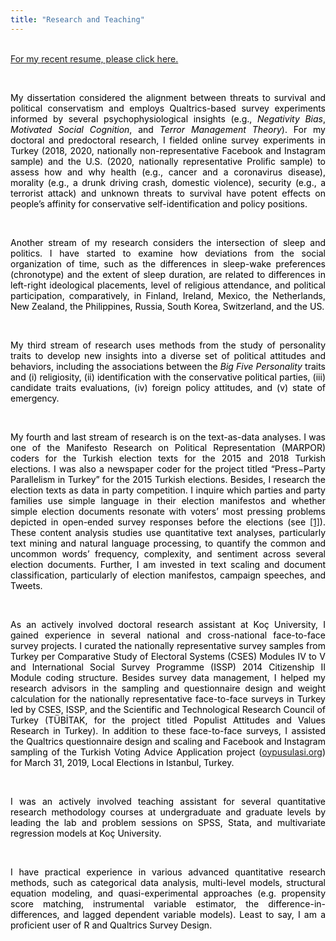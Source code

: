 ```yaml
---
title: "Research and Teaching"
---
```

<!-- Global site tag (gtag.js) - Google Analytics -->
<script async src="https://www.googletagmanager.com/gtag/js?id=UA-166011945-1"></script>
<script>
  window.dataLayer = window.dataLayer || [];
  function gtag(){dataLayer.push(arguments);}
  gtag('js', new Date());

  gtag('config', 'UA-166011945-1');
</script>


<style>
body {
text-align: justify}
</style>

<br>
<a href="https://www.dropbox.com/s/f0bvpugdyl4e7yz/CV.pdf?dl=0">For my recent resume, please click here. </a>


<br>
<p style="color:black"> My dissertation considered the alignment between threats to survival and political conservatism and employs Qualtrics-based survey experiments informed by several psychophysiological insights (e.g., <i>Negativity Bias</i>, <i>Motivated Social Cognition</i>, and <i>Terror Management Theory</i>). For my doctoral and predoctoral research, I fielded online survey experiments in Turkey (2018, 2020, nationally non-representative Facebook and Instagram sample) and the U.S. (2020, nationally representative Prolific sample) to assess how and why health (e.g., cancer and a coronavirus disease), morality (e.g., a drunk driving crash, domestic violence), security (e.g., a terrorist attack) and unknown threats to survival have potent effects on people’s affinity for conservative self-identification and policy positions. </p>

<br>
<p style="color:black"> Another stream of my research considers the intersection of sleep and politics. I have started to examine how deviations from the social organization of time, such as the differences in sleep-wake preferences (chronotype) and the extent of sleep duration, are related to differences in left-right ideological placements, level of religious attendance, and political participation, comparatively, in Finland, Ireland, Mexico, the Netherlands, New Zealand, the Philippines, Russia, South Korea, Switzerland, and the US. </p>

<br> 
<p style="color:black"> My third stream of research uses methods from the study of personality traits to develop new insights into a diverse set of political attitudes and behaviors, including the associations between the <i>Big Five Personality</i> traits and (i) religiosity, (ii) identification with the conservative political parties, (iii) candidate traits evaluations, (iv) foreign policy attitudes, and (v) state of emergency. </p>

<br>
<p style="color:black"> My fourth and last stream of research is on the text-as-data analyses. I was one of the Manifesto Research on Political Representation (MARPOR) coders for the Turkish election texts for the 2015 and 2018 Turkish elections. I was also a newspaper coder for the project titled "Press−Party Parallelism in Turkey" for the 2015 Turkish elections. Besides, I research the election texts as data in party competition. I inquire which parties and party families use simple language in their election manifestos and whether simple election documents resonate with voters’ most pressing problems depicted in open-ended survey responses before the elections (see <a href="https://books.google.com.tr/books?id=C3NKEAAAQBAJ&lpg=PT12&ots=PeroulwhJ7&dq=info%3AyPFgPM2Z3NQJ%3Ascholar.google.com&lr&pg=PP1#v=onepage&q&f=false)">[1]</a>). These content analysis studies use quantitative text analyses, particularly text mining and natural language processing, to quantify the common and uncommon words’ frequency, complexity, and sentiment across several election documents. Further, I am invested in text scaling and document classification, particularly of election manifestos, campaign speeches, and Tweets. </p>

<br>
<p style="color:black"> As an actively involved doctoral research assistant at Koç University, I gained experience in several national and cross-national face-to-face survey projects. I curated the nationally representative survey samples from Turkey per Comparative Study of Electoral Systems (CSES) Modules IV to V and International Social Survey Programme (ISSP) 2014 Citizenship II Module coding structure. Besides survey data management, I helped my research advisors in the sampling and questionnaire design and weight calculation for the nationally representative face-to-face surveys in Turkey led by CSES, ISSP, and the Scientific and Technological Research Council of Turkey (TÜBİTAK, for the project titled Populist Attitudes and Values Research in Turkey). In addition to these face-to-face surveys, I assisted the Qualtrics questionnaire design and scaling and Facebook and Instagram sampling of the Turkish Voting Advice Application project (<a href="http://oypusulasi.org/)">oypusulasi.org</a>) for March 31, 2019, Local Elections in Istanbul, Turkey. </p>

<br>
<p style="color:black"> I was an actively involved teaching assistant for several quantitative research methodology courses at undergraduate and graduate levels by leading the lab and problem sessions on SPSS, Stata, and multivariate regression models at Koç University. </p>

<br>
<p style="color:black"> I have practical experience in various advanced quantitative research methods, such as categorical data analysis, multi-level models, structural equation modeling, and quasi-experimental approaches (e.g. propensity score matching, instrumental variable estimator, the difference-in-differences, and lagged dependent variable models). Least to say, I am a proficient user of R and Qualtrics Survey Design. </p>

<!--
<button class="btn btn-primary" data-toggle="collapse" data-target="#Spectra">To access to my recent resume, please click.</button> 
<div id="Spectra" class="collapse">    
<object data="CV.pdf" width="750px" height="750px">
    <embed src="CV.pdf">
    </embed>
</object>
</div>
--> 
